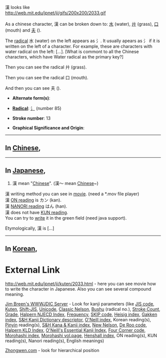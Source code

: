 漢 looks like<br>
http://web.mit.edu/jpnet/ji/gifs/200x200/2033.gif<br>
<br>
As a chinese character, 漢 can be broken down to:  [[水]] (water), [[廾]] (grass), [[口]] (mouth) and [[夫]] ().

The [[Chinese radical|radical]] 水 (water) on the left appears as 氵. It usually apears as 氵 if it is written on the left of a character. For example, these are characters with water radical on the left: [...]. [What is commont to all the Chinese characters, which have Water radical as the primary key?]

Then you can see the radical 廾 (grass).

Then you can see the radical 口 (mouth).

And then you can see 夫 ().



* '''Alternate form(s)''': [[]]

* '''[[Wiktionary:Chinese radical | Radical]]''': [[氵]] (number 85)

* '''Stroke number''': 13

* '''Graphical Significance and Origin''': 

<hr>

==In [[Chinese|Chinese]],==

<hr>

==In [[Japanese|Japanese]],==
# 漢 mean "[[Chinese]]". (漢～ mean [[Chinese]]~)<br>

漢 writing method you can see in [http://web.mit.edu/jpnet/ji/movies/2033.mov movie]. (need a *.mov file player)<br>
漢 [[ON reading]] is カン (kan).<br>
漢 [[NANORI reading]] はん (han).<br>
漢 does not have [[KUN reading]].<br>

You can try to [http://web.mit.edu/jpnet/ji/data/2033.html write] it in the green field (need java support).

Etymologically, 漢 is [...]<br>

<hr>

==In [[Korean|Korean]],==


=External Link=

[http://web.mit.edu/jpnet/ji/kuten/2033.html http://web.mit.edu/jpnet/ji/kuten/2033.html] - here you can see movie how to write the character in Japanese. Also you can see several compound meaning.

[http://www.csse.monash.edu.au/cgi-bin/cgiwrap/jwb/wwwjdic?1B Jim Breen's WWWJDIC Server] - Look for kanji parameters (like [[JIS code]], [[Kuten]], [[Shift-JIS]], [[Unicode]], [[Classic Nelson]], [[Bushu]] (radical no.), [[Stroke Count]], [[Kanji grade|Grade]], [[Halpern NJECD Index]], [[Kanji frequency|Frequency]], [[SKIP code]], [[Heisig index]], [[Gakken index]], [[S&H Kanji Dictionary descriptor]], [[O'Neill index]], Korean reading(s), [[Pinyin]] reading(s), [[S&H Kana & Kanji index]], [[New Nelson]], [[De Roo code]], [[Halpern KLD Index]], [[O'Neill's Essential Kanji Index]], [[Four Corner code]], [[Morohashi index]], [[Morohashi index|Morohashi vol.page]], [[Henshall index]], ON reading(s), KUN reading(s), Nanori reading(s), English meanings)

[http://www.zhongwen.com Zhongwen.com] - look for hierarchical position